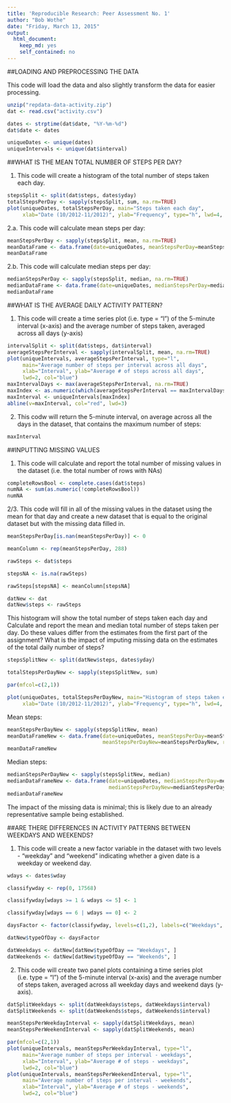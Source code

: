 ```yaml
---
title: 'Reproducible Research: Peer Assessment No. 1'
author: "Bob Wothe"
date: "Friday, March 13, 2015"
output:
  html_document:
    keep_md: yes
    self_contained: no
---
```

##LOADING AND PREPROCESSING THE DATA

This code will load the data and also slightly transform the data for easier processing.

```r
unzip("repdata-data-activity.zip")
dat <- read.csv("activity.csv")

dates <- strptime(dat$date, "%Y-%m-%d")
dat$date <- dates

uniqueDates <- unique(dates)
uniqueIntervals <- unique(dat$interval)
```

##WHAT IS THE MEAN TOTAL NUMBER OF STEPS PER DAY?

1. This code will create a histogram of the total number of steps taken each day. 

```r
stepsSplit <- split(dat$steps, dates$yday)
totalStepsPerDay <- sapply(stepsSplit, sum, na.rm=TRUE)
plot(uniqueDates, totalStepsPerDay, main="Steps taken each day", 
     xlab="Date (10/2012-11/2012)", ylab="Frequency", type="h", lwd=4, col="blue")
```

2.a. This code will calculate mean steps per day: 

```r
meanStepsPerDay <- sapply(stepsSplit, mean, na.rm=TRUE)
meanDataFrame <- data.frame(date=uniqueDates, meanStepsPerDay=meanStepsPerDay, row.names=NULL)
meanDataFrame
```

2.b. This code will calculate median steps per day:
```r
medianStepsPerDay <- sapply(stepsSplit, median, na.rm=TRUE)
medianDataFrame <- data.frame(date=uniqueDates, medianStepsPerDay=medianStepsPerDay, row.names=NULL)
medianDataFrame
```

##WHAT IS THE AVERAGE DAILY ACTIVITY PATTERN?

1. This code will create a time series plot (i.e. type = "l") of the 5-minute interval (x-axis) and the average number of steps taken, averaged across all days (y-axis)

```r
intervalSplit <- split(dat$steps, dat$interval)
averageStepsPerInterval <- sapply(intervalSplit, mean, na.rm=TRUE)
plot(uniqueIntervals, averageStepsPerInterval, type="l",
     main="Average number of steps per interval across all days", 
     xlab="Interval", ylab="Average # of steps across all days", 
     lwd=2, col="blue")
maxIntervalDays <- max(averageStepsPerInterval, na.rm=TRUE)
maxIndex <- as.numeric(which(averageStepsPerInterval == maxIntervalDays))
maxInterval <- uniqueIntervals[maxIndex]
abline(v=maxInterval, col="red", lwd=3)
```

2. This codw will return the 5-minute interval, on average across all the days in the dataset, that contains the maximum number of steps:

```r
maxInterval
```

##INPUTTING MISSING VALUES

1. This code will calculate and report the total number of missing values in the dataset (i.e. the total number of rows with NAs)

```r
completeRowsBool <- complete.cases(dat$steps)
numNA <- sum(as.numeric(!completeRowsBool))
numNA
```

2/3. This code will fill in all of the missing values in the dataset using the mean for that day and create a new dataset that is equal to the original dataset but with the missing data filled in.

```r
meanStepsPerDay[is.nan(meanStepsPerDay)] <- 0

meanColumn <- rep(meanStepsPerDay, 288)

rawSteps <- dat$steps

stepsNA <- is.na(rawSteps)

rawSteps[stepsNA] <- meanColumn[stepsNA]

datNew <- dat
datNew$steps <- rawSteps
```

This histogram will show the total number of steps taken each day and Calculate and report the mean and median total number of steps taken per day. Do these values differ from the estimates from the first part of the assignment? What is the impact of imputing missing data on the estimates of the total daily number of steps?

```r

stepsSplitNew <- split(datNew$steps, dates$yday)

totalStepsPerDayNew <- sapply(stepsSplitNew, sum)

par(mfcol=c(2,1))

plot(uniqueDates, totalStepsPerDayNew, main="Histogram of steps taken each day", 
     xlab="Date (10/2012-11/2012)", ylab="Frequency", type="h", lwd=4, col="blue")
```

Mean steps:

```r
meanStepsPerDayNew <- sapply(stepsSplitNew, mean)
meanDataFrameNew <- data.frame(date=uniqueDates, meanStepsPerDay=meanStepsPerDay, 
                               meanStepsPerDayNew=meanStepsPerDayNew, row.names=NULL)
meanDataFrameNew
```

Median steps:

```r
medianStepsPerDayNew <- sapply(stepsSplitNew, median)
medianDataFrameNew <- data.frame(date=uniqueDates, medianStepsPerDay=medianStepsPerDay, 
                                 medianStepsPerDayNew=medianStepsPerDayNew, row.names=NULL)
medianDataFrameNew
```

The impact of the missing data is minimal; this is likely due to an already representative sample being established.

##ARE THERE DIFFERENCES IN ACTIVITY PATTERNS BETWEEN WEEKDAYS AND WEEKENDS?

1. This code will create a new factor variable in the dataset with two levels - "weekday" and "weekend" indicating whether a given date is a weekday or weekend day.

```r
wdays <- dates$wday

classifywday <- rep(0, 17568)

classifywday[wdays >= 1 & wdays <= 5] <- 1

classifywday[wdays == 6 | wdays == 0] <- 2

daysFactor <- factor(classifywday, levels=c(1,2), labels=c("Weekdays", "Weekends"))

datNew$typeOfDay <- daysFactor

datWeekdays <- datNew[datNew$typeOfDay == "Weekdays", ]
datWeekends <- datNew[datNew$typeOfDay == "Weekends", ]
```

2. This code will create two panel plots containing a time series plot (i.e. type = "l") of the 5-minute interval (x-axis) and the average number of steps taken, averaged across all weekday days and weekend days (y-axis). 

```r
datSplitWeekdays <- split(datWeekdays$steps, datWeekdays$interval)
datSplitWeekends <- split(datWeekends$steps, datWeekends$interval)

meanStepsPerWeekdayInterval <- sapply(datSplitWeekdays, mean)
meanStepsPerWeekendInterval <- sapply(datSplitWeekends, mean)

par(mfcol=c(2,1))
plot(uniqueIntervals, meanStepsPerWeekdayInterval, type="l",
     main="Average number of steps per interval - weekdays", 
     xlab="Interval", ylab="Average # of steps - weekdays", 
     lwd=2, col="blue")
plot(uniqueIntervals, meanStepsPerWeekendInterval, type="l",
     main="Average number of steps per interval - weekends", 
     xlab="Interval", ylab="Average # of steps - weekends", 
     lwd=2, col="blue")
```